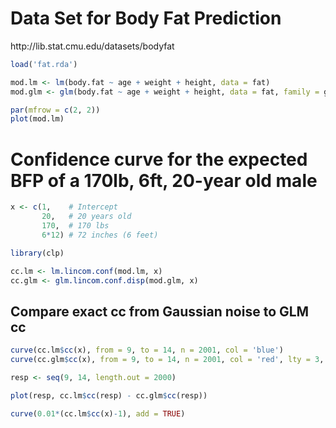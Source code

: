 # Data Set for Body Fat Prediction

http://lib.stat.cmu.edu/datasets/bodyfat

```r
load('fat.rda')

mod.lm <- lm(body.fat ~ age + weight + height, data = fat)
mod.glm <- glm(body.fat ~ age + weight + height, data = fat, family = gaussian)

par(mfrow = c(2, 2))
plot(mod.lm)

```

# Confidence curve for the expected BFP of a 170lb, 6ft, 20-year old male

```r
x <- c(1,    # Intercept
       20,   # 20 years old
       170,  # 170 lbs
       6*12) # 72 inches (6 feet)

library(clp)

cc.lm <- lm.lincom.conf(mod.lm, x)
cc.glm <- glm.lincom.conf.disp(mod.glm, x)
```

## Compare exact cc from Gaussian noise to GLM cc

```r
curve(cc.lm$cc(x), from = 9, to = 14, n = 2001, col = 'blue')
curve(cc.glm$cc(x), from = 9, to = 14, n = 2001, col = 'red', lty = 3, add = TRUE)
```

```r
resp <- seq(9, 14, length.out = 2000)

plot(resp, cc.lm$cc(resp) - cc.glm$cc(resp))

curve(0.01*(cc.lm$cc(x)-1), add = TRUE)
```

